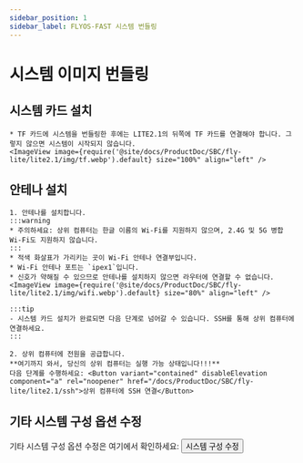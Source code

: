 ```yaml
---
sidebar_position: 1
sidebar_label: FLYOS-FAST 시스템 번들링
---
```








# 시스템 이미지 번들링

<FASTFASLH name="H3" />

            
## 시스템 카드 설치


    * TF 카드에 시스템을 번들링한 후에는 LITE2.1의 뒤쪽에 TF 카드를 연결해야 합니다. 그렇지 않으면 시스템이 시작되지 않습니다.
    <ImageView image={require('@site/docs/ProductDoc/SBC/fly-lite/lite2.1/img/tf.webp').default} size="100%" align="left" />  

## 안테나 설치

    1. 안테나를 설치합니다.
    :::warning
    * 주의하세요: 상위 컴퓨터는 한글 이름의 Wi-Fi를 지원하지 않으며, 2.4G 및 5G 병합 Wi-Fi도 지원하지 않습니다.
    :::
    * 적색 화살표가 가리키는 곳이 Wi-Fi 안테나 연결부입니다.
    * Wi-Fi 안테나 포트는 `ipex1`입니다.
    * 신호가 약해질 수 있으므로 안테나를 설치하지 않으면 라우터에 연결할 수 없습니다.
    <ImageView image={require('@site/docs/ProductDoc/SBC/fly-lite/lite2.1/img/wifi.webp').default} size="80%" align="left" /> 

    :::tip
    - 시스템 카드 설치가 완료되면 다음 단계로 넘어갈 수 있습니다. SSH를 통해 상위 컴퓨터에 연결하세요.
    :::

    2. 상위 컴퓨터에 전원을 공급합니다.  
    **여기까지 와서, 당신의 상위 컴퓨터는 실행 가능 상태입니다!!!**  
    다음 단계를 수행하세요: <Button variant="contained" disableElevation component="a" rel="noopener" href="/docs/ProductDoc/SBC/fly-lite/lite2.1/ssh">상위 컴퓨터에 SSH 연결</Button>

## 기타 시스템 구성 옵션 수정

기타 시스템 구성 옵션 수정은 여기에서 확인하세요: <Button variant="contained" disableElevation component="a" rel="noopener" href="/docs/ProductDoc/SBC/fly-lite/lite2/flyos/fast_config">시스템 구성 수정</Button>
